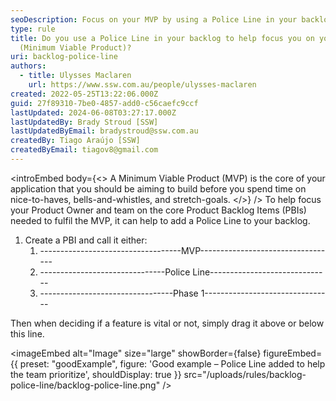 ```yaml
---
seoDescription: Focus on your MVP by using a Police Line in your backlog to prioritize essential features.
type: rule
title: Do you use a Police Line in your backlog to help focus you on your MVP
  (Minimum Viable Product)?
uri: backlog-police-line
authors:
  - title: Ulysses Maclaren
    url: https://www.ssw.com.au/people/ulysses-maclaren
created: 2022-05-25T13:22:06.000Z
guid: 27f89310-7be0-4857-add0-c56caefc9ccf
lastUpdated: 2024-06-08T03:27:17.000Z
lastUpdatedBy: Brady Stroud [SSW]
lastUpdatedByEmail: bradystroud@ssw.com.au
createdBy: Tiago Araújo [SSW]
createdByEmail: tiagov8@gmail.com
---
```


<introEmbed
  body={<>
A Minimum Viable Product (MVP) is the core of your application that you should be aiming to build before you spend time on nice-to-haves, bells-and-whistles, and stretch-goals.
  </>}
/>
To help focus your Product Owner and team on the core Product Backlog Items (PBIs) needed to fulfil the MVP, it can help to add a Police Line to your backlog.

1. Create a PBI and call it either:
   1. -----------------------------------MVP----------------------------------
   2. -------------------------------Police Line------------------------------
   3. ---------------------------------Phase 1--------------------------------

Then when deciding if a feature is vital or not, simply drag it above or below this line.

<imageEmbed
  alt="Image"
  size="large"
  showBorder={false}
  figureEmbed={{
    preset: "goodExample",
    figure: 'Good example – Police Line added to help the team prioritize',
    shouldDisplay: true
  }}
  src="/uploads/rules/backlog-police-line/backlog-police-line.png"
/>
